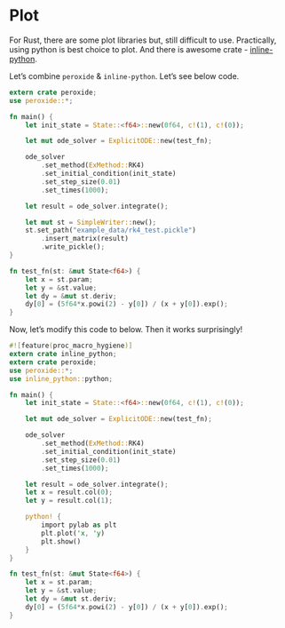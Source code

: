 # Plot {#plot}

For Rust, there are some plot libraries but, still difficult to use.
Practically, using python is best choice to plot. And there is awesome crate - [inline-python](https://crates.io/crates/inline-python).

Let's combine `peroxide` & `inline-python`. Let's see below code.

```rust
extern crate peroxide;
use peroxide::*;

fn main() {
    let init_state = State::<f64>::new(0f64, c!(1), c!(0));

    let mut ode_solver = ExplicitODE::new(test_fn);

    ode_solver
        .set_method(ExMethod::RK4)
        .set_initial_condition(init_state)
        .set_step_size(0.01)
        .set_times(1000);

    let result = ode_solver.integrate();

    let mut st = SimpleWriter::new();
    st.set_path("example_data/rk4_test.pickle")
        .insert_matrix(result)
        .write_pickle();
}

fn test_fn(st: &mut State<f64>) {
    let x = st.param;
    let y = &st.value;
    let dy = &mut st.deriv;
    dy[0] = (5f64*x.powi(2) - y[0]) / (x + y[0]).exp();
}
```

Now, let's modify this code to below. Then it works surprisingly!

```rust
#![feature(proc_macro_hygiene)]
extern crate inline_python;
extern crate peroxide;
use peroxide::*;
use inline_python::python;

fn main() {
    let init_state = State::<f64>::new(0f64, c!(1), c!(0));

    let mut ode_solver = ExplicitODE::new(test_fn);

    ode_solver
        .set_method(ExMethod::RK4)
        .set_initial_condition(init_state)
        .set_step_size(0.01)
        .set_times(1000);

    let result = ode_solver.integrate();
    let x = result.col(0);
    let y = result.col(1);

    python! {
        import pylab as plt
        plt.plot('x, 'y)
        plt.show()
    }
}

fn test_fn(st: &mut State<f64>) {
    let x = st.param;
    let y = &st.value;
    let dy = &mut st.deriv;
    dy[0] = (5f64*x.powi(2) - y[0]) / (x + y[0]).exp();
}
```

